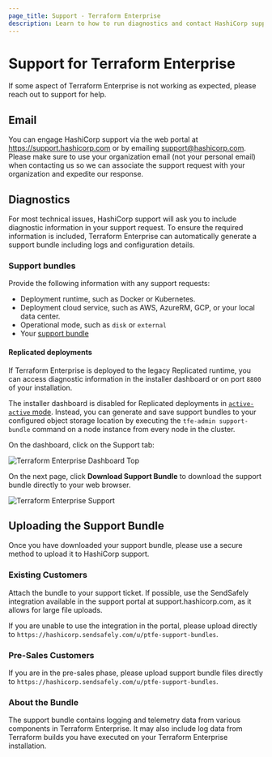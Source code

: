 ```yaml
---
page_title: Support - Terraform Enterprise
description: Learn to how to run diagnostics and contact HashiCorp support.
---
```


# Support for Terraform Enterprise

If some aspect of Terraform Enterprise is not working as
expected, please reach out to support for help.

## Email

You can engage HashiCorp support via the web portal at <https://support.hashicorp.com> or
by emailing <support@hashicorp.com>. Please make sure
to use your organization email (not your personal email) when contacting us so
we can associate the support request with your organization and expedite our
response.

## Diagnostics

For most technical issues, HashiCorp support will ask you to include diagnostic
information in your support request. To ensure the required information is included,
Terraform Enterprise can automatically generate a support bundle including logs and configuration details.

### Support bundles

Provide the following information with any support requests:
  - Deployment runtime, such as Docker or Kubernetes.
  - Deployment cloud service, such as AWS, AzureRM, GCP, or your local data center.
  - Operational mode, such as `disk` or `external`
  - Your [support bundle](/terraform/enterprise/deploy/troubleshoot/perform-diagnostics#generate-a-support-bundle)

#### Replicated deployments

If Terraform Enterprise is deployed to the legacy Replicated runtime, you can access diagnostic information in the installer dashboard or on port `8800` of your installation. 

The installer dashboard is disabled for Replicated deployments in [`active-active` mode](/terraform/enterprise/reference/configuration#active-active). Instead, you can generate and save support bundles to your configured object storage location by executing the `tfe-admin support-bundle` command on a node instance from every node in the cluster.

On the dashboard, click on the Support tab:

![Terraform Enterprise Dashboard Top](/img/docs/tfe-dashboard.png)

On the next page, click **Download Support Bundle** to download the support bundle directly to your web browser.

![Terraform Enterprise Support](/img/docs/tfe-support.png)

## Uploading the Support Bundle

Once you have downloaded your support bundle, please use a secure method to upload it to HashiCorp support.

### Existing Customers

Attach the bundle to your support ticket. If possible, use the SendSafely integration available in the support portal at support.hashicorp.com, as it allows for large file uploads.

If you are unable to use the integration in the portal, please upload directly to `https://hashicorp.sendsafely.com/u/ptfe-support-bundles`.

### Pre-Sales Customers

If you are in the pre-sales phase, please upload support bundle files directly to `https://hashicorp.sendsafely.com/u/ptfe-support-bundles`.

### About the Bundle

The support bundle contains logging and telemetry data from various components in Terraform Enterprise. It may also include log data from Terraform builds you have executed on your Terraform Enterprise installation.

